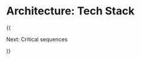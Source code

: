 
# Architecture: Tech Stack

{(<NextStep href="/kb/architecture/critical-sequences">

Next: Critical sequences

</NextStep>)}
<SupportOptions />
